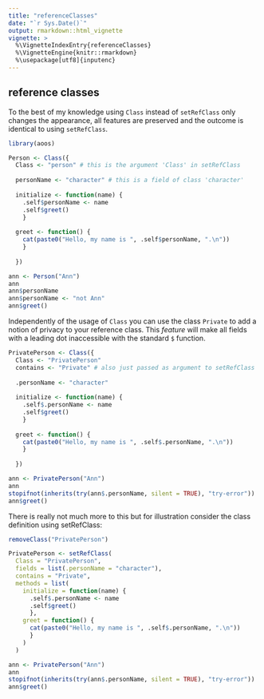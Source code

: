 ```yaml
---
title: "referenceClasses"
date: "`r Sys.Date()`"
output: rmarkdown::html_vignette
vignette: >
  %\VignetteIndexEntry{referenceClasses}
  %\VignetteEngine{knitr::rmarkdown}
  %\usepackage[utf8]{inputenc}
---
```


## reference classes

To the best of my knowledge using `Class` instead of `setRefClass` only changes the appearance, all features are preserved and the outcome is identical to using `setRefClass`. 

```r
library(aoos)

Person <- Class({
  Class <- "person" # this is the argument 'Class' in setRefClass
  
  personName <- "character" # this is a field of class 'character'
  
  initialize <- function(name) {
    .self$personName <- name
    .self$greet()
    }
  
  greet <- function() {
    cat(paste0("Hello, my name is ", .self$personName, ".\n"))
    }
  
  })

ann <- Person("Ann")
ann
ann$personName
ann$personName <- "not Ann"
ann$greet()
```

Independently of the usage of `Class` you can use the class `Private` to add a notion of privacy to your reference class. This *feature* will make all fields with a leading dot inaccessible with the standard `$` function.

```r
PrivatePerson <- Class({
  Class <- "PrivatePerson"
  contains <- "Private" # also just passed as argument to setRefClass
  
  .personName <- "character"
  
  initialize <- function(name) {
    .self$.personName <- name
    .self$greet()
    }
  
  greet <- function() {
    cat(paste0("Hello, my name is ", .self$.personName, ".\n"))
    }
  
  })

ann <- PrivatePerson("Ann")
ann
stopifnot(inherits(try(ann$.personName, silent = TRUE), "try-error"))
ann$greet()
```

There is really not much more to this but for illustration consider the class definition using setRefClass:

```r
removeClass("PrivatePerson")

PrivatePerson <- setRefClass(
  Class = "PrivatePerson", 
  fields = list(.personName = "character"),
  contains = "Private",
  methods = list(
    initialize = function(name) {
      .self$.personName <- name
      .self$greet()
      },
    greet = function() {
      cat(paste0("Hello, my name is ", .self$.personName, ".\n"))
      }
    )
  )

ann <- PrivatePerson("Ann")
ann
stopifnot(inherits(try(ann$.personName, silent = TRUE), "try-error"))
ann$greet()
```


